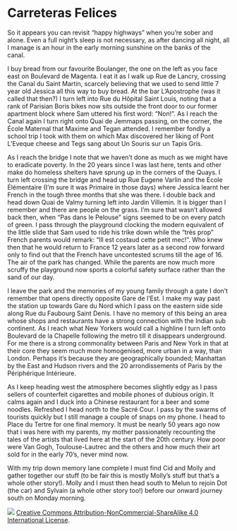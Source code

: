 # Carreteras Felices

So it appears you can revisit “happy highways” when you're sober and alone. Even a full night's sleep is not necessary, as after dancing all night, all I manage is an hour in the early morning sunshine on the banks of the canal.

I buy bread from our favourite Boulanger, the one on the left as you face east on Boulevard de Magenta. I eat it as I walk up Rue de Lancry, crossing the Canal du Saint Martin, scarcely believing that we used to send little 7 year old Jessica all this way to buy bread. At the bar L’Apostrophe (was it called that then?) I turn left into Rue du Hôpital Saint Louis, noting that a rank of Parisian Boris bikes now sits outside the front door to our former apartment block where Sam uttered his first word: “Non!”. As I reach the Canal again I turn right onto Quai de Jemmaps passing, on the corner, the École Maternal that Maxime and Tegan attended. I remember fondly a school trip I took with them on which Max discovered her liking of Pont L’Eveque cheese and Tegs sang about Un Souris sur un Tapis Gris.

As I reach the bridge I note that we haven't done as much as we might have to eradicate poverty. In the 20 years since I was last here, tents and other make do homeless shelters have sprung up in the corners of the Quays. I turn left crossing the bridge and head up Rue Eugene Varlin and the Ecole Élémentaire (I'm sure it was Primaire in those days) where Jessica learnt her French in the tough three months that she was there. I double back and head down Quai de Valmy turning left into Jardin Villemin. It is bigger than I remember and there are people on the grass. I'm sure that wasn't allowed back then, when “Pas dans le Pelouse” signs seemed to be on every patch of green. I pass through the playground clocking the modern equivalent of the little slide that Sam used to ride his trike down while the “très prop” French parents would remark: “lll est costaud cette petit mec!”. Who knew then that he would return to France 12 years later as a second row forward only to find out that the French have uncontested scrums till the age of 16. The air of the park has changed. While the parents are now much more scruffy the playground now sports a colorful safety surface rather than the sand of our day.

I leave the park and the memories of my young family through a gate I don't remember that opens directly opposite Gare de l’Est. I make my way past the station up towards Gare du Nord which I pass on the eastern side side along Rue du Faubourg Saint Denis. I have no memory of this being an area whose shops and restaurants have a strong connection with the Indian sub continent. As I reach what New Yorkers would call a highline I turn left onto Boulevard de la Chapelle following the metro till it disappears underground. For me there is a strong commonality between Paris and New York in that at their core they seem much more homogenised, more urban in a way, than London. Perhaps it's because they are geographically bounded; Manhattan by the East and Hudson rivers and the 20 arrondissements of Paris by the Périphérique Intérieure.

As I keep heading west the atmosphere becomes slightly edgy as I pass sellers of counterfeit cigarettes and mobile phones of dubious origin. It calms again and I duck into a Chinese restaurant for a beer and some noodles. Refreshed I head north to the Sacré Cour. I pass by the swarms of tourists quickly but I still manage a couple of snaps on my phone. I head to Place du Tertre for one final memory. It must be nearly 50 years ago now that i was here with my parents, my mother passionately recounting the tales of the artists that lived here at the start of the 20th century. How poor were Van Gogh, Toulouse-Lautrec and the others and how much their art sold for in the early 70’s, never mind now.

With my trip down memory lane complete I must find Cid and Molly and gather together our stuff (to be fair this is mostly Molly's stuff but that's a whole other story!). Molly and I must then head south to Melun to rejoin Dot (the car) and Sylvain (a whole other story too!) before our onward journey south on Monday morning.

![](images/by-nc-sa4-0.png)
[Creative Commons Attribution-NonCommercial-ShareAlike 4.0 International License](href="http://creativecommons.org/licenses/by-nc-sa/4.0/).
